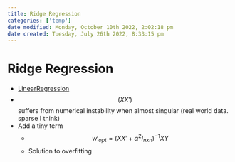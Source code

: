 ```yaml
---
title: Ridge Regression
categories: ['temp']
date modified: Monday, October 10th 2022, 2:02:18 pm
date created: Tuesday, July 26th 2022, 8:33:15 pm
---
```


# Ridge Regression
- [LinearRegression](LinearRegression.qmd)
- $$(XX')$$ suffers from numerical instability when almost singular (real world data. sparse I think)
- Add a tiny term
	- $$w'_{opt} = (XX' + \alpha ^2 I_{nxn})^{-1}XY$$
	- Solution to overfitting




